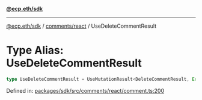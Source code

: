 [**@ecp.eth/sdk**](../../../index.mdx)

***

[@ecp.eth/sdk](/sdk-reference/index.mdx) / [comments/react](/sdk-reference/comments/react/index.mdx) / UseDeleteCommentResult

# Type Alias: UseDeleteCommentResult

```ts
type UseDeleteCommentResult = UseMutationResult<DeleteCommentResult, Error, UseDeleteCommentParams>;
```

Defined in: [packages/sdk/src/comments/react/comment.ts:200](https://github.com/ecp-eth/comments-monorepo/blob/main/packages/sdk/src/comments/react/comment.ts#L200)

